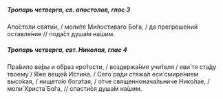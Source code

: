 ##### Тропарь четверга, св. апостолов, глас 3

Апо́столи святи́и, / моли́те Ми́лостиваго Бо́га, / да прегреше́ний оставле́ние // пода́ст душа́м на́шим.

##### Тропарь четверга, свт. Николая, глас 4

Пра́вило ве́ры и о́браз кро́тости, / воздержа́ния учи́теля / яви́ тя ста́ду твоему́ / Я́же веще́й И́стина. / Сего́ ра́ди стяжа́л еси́ смире́нием высо́кая, / нището́ю бога́тая, / о́тче священнонача́льниче Нико́лае, / моли́ Христа́ Бо́га, // спасти́ся душа́м на́шим.
